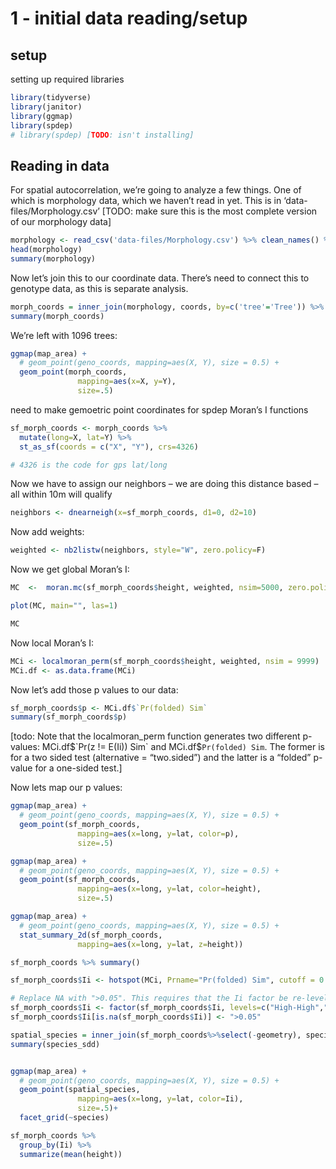# 1 - initial data reading/setup

## setup
setting up required libraries
```r
library(tidyverse)
library(janitor)
library(ggmap)
library(spdep)
# library(spdep) [TODO: isn't installing]
```

## Reading in data
For spatial autocorrelation, we're going to analyze a few things. One of which is morphology data, which we haven't read in yet. This is in 'data-files/Morphology.csv'
[TODO: make sure this is the most complete version of our morphology data]

```r
morphology <- read_csv('data-files/Morphology.csv') %>% clean_names() %>% unique()
head(morphology)
summary(morphology)
```
Now let's join this to our coordinate data. There's need to connect this to genotype data, as this is separate analysis.
```r
morph_coords = inner_join(morphology, coords, by=c('tree'='Tree')) %>% select(tree, X, Y, height)
summary(morph_coords)
```
We're left with 1096 trees:

```r
ggmap(map_area) +
  # geom_point(geno_coords, mapping=aes(X, Y), size = 0.5) +
  geom_point(morph_coords,
               mapping=aes(x=X, y=Y),
               size=.5)
```
need to make gemoetric point coordinates for spdep Moran's I functions
```r
sf_morph_coords <- morph_coords %>%
  mutate(long=X, lat=Y) %>% 
  st_as_sf(coords = c("X", "Y"), crs=4326)

# 4326 is the code for gps lat/long

```


Now we have to assign our neighbors -- we are doing this distance based -- all within 10m will qualify
```r
neighbors <- dnearneigh(x=sf_morph_coords, d1=0, d2=10)
```



Now add weights:
```r
weighted <- nb2listw(neighbors, style="W", zero.policy=F)
```


Now we get global Moran's I:
```r
MC  <-  moran.mc(sf_morph_coords$height, weighted, nsim=5000, zero.policy=F)
```

```r
plot(MC, main="", las=1)
```

```r
MC
```
Now local Moran's I:
```r
MCi <- localmoran_perm(sf_morph_coords$height, weighted, nsim = 9999)
MCi.df <- as.data.frame(MCi)
```

Now let's add those p values to our data:
```r
sf_morph_coords$p <- MCi.df$`Pr(folded) Sim`
summary(sf_morph_coords$p)
```

[todo: Note that the localmoran_perm function generates two different p-values: MCi.df$`Pr(z != E(Ii)) Sim` and MCi.df$`Pr(folded) Sim`. The former is for a two sided test (alternative = "two.sided") and the latter is a “folded” p-value for a one-sided test.]


Now lets map our p values:
```r
ggmap(map_area) +
  # geom_point(geno_coords, mapping=aes(X, Y), size = 0.5) +
  geom_point(sf_morph_coords,
               mapping=aes(x=long, y=lat, color=p),
               size=.5)
```



```r
ggmap(map_area) +
  # geom_point(geno_coords, mapping=aes(X, Y), size = 0.5) +
  geom_point(sf_morph_coords,
               mapping=aes(x=long, y=lat, color=height),
               size=.5)
```

```r
ggmap(map_area) +
  # geom_point(geno_coords, mapping=aes(X, Y), size = 0.5) +
  stat_summary_2d(sf_morph_coords,
               mapping=aes(x=long, y=lat, z=height))
```
```r
sf_morph_coords %>% summary()
```


```r
sf_morph_coords$Ii <- hotspot(MCi, Prname="Pr(folded) Sim", cutoff = 0.05, p.adjust = "none")

# Replace NA with ">0.05". This requires that the Ii factor be re-leveled
sf_morph_coords$Ii <- factor(sf_morph_coords$Ii, levels=c("High-High","Low-Low", "Low-High", "High-Low", ">0.05"))
sf_morph_coords$Ii[is.na(sf_morph_coords$Ii)] <- ">0.05"
```

```r
spatial_species = inner_join(sf_morph_coords%>%select(-geometry), species_sdd, by=c('tree' ='offspring_id'))
summary(species_sdd)


ggmap(map_area) +
  # geom_point(geno_coords, mapping=aes(X, Y), size = 0.5) +
  geom_point(spatial_species,
               mapping=aes(x=long, y=lat, color=Ii),
               size=.5)+
  facet_grid(~species)
```

```r
sf_morph_coords %>% 
  group_by(Ii) %>% 
  summarize(mean(height))
```

